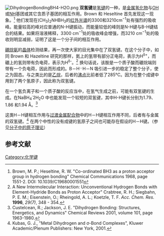[[File:DihydrogenBondingBH4-H2O.png|thumb]]
'''双氢键'''是[[氢键|氢键]]的一种，是[[金属|金属]][[氢化物|氢化物]]与[[羟基|OH]]或[[氨基|NH]]基团或其它含质子基团的相互作用。Brown 和 Heseltine 首先发现这一现象。<ref>Brown, M. P.; Heseltine, R. W. "Co-ordinated BH3 as a proton acceptor group in hydrogen bonding" Chemical Communications 1968, page 1551-2. DOI: 10.1039/C19680001551</ref> 他们发现在(CH<sub>3</sub>)<sub>2</sub>NHBH<sub>3</sub>的[[红外光谱|红外光谱]]的3300和3210cm<sup>−1</sup>处有强烈的吸收峰。能量较高的峰对应普通的N-H键振动，而能量较低的峰则是N-H键与B-H键结合的结果。如果将溶液稀释，3300 cm<sup>−1</sup>处的吸收峰会增强，而3210 cm<sup>−1</sup>处的吸收则明显减弱，证明了这是一个分子间的相互作用。

[[硼烷氨|硼烷氨]]的[[晶体|晶体]]检测结果，再一次使大家的目光集中在了双氢键。在这个分子中，如同 Brown 和 Hazeltine 研究的那样，氮上的氢带有部分正电荷，表示为H<sup>δ+</sup>，而硼上的氢则带有负电荷，表示为H<sup>δ-</sup>。<ref>A New Intermolecular Interaction: Unconventional Hydrogen Bonds with Element-Hydride Bonds as Proton Acceptor" Crabtree, R. H.; Siegbahn, P. E. M.; Eisenstein, O.; Rheingold, A. L.; Koetzle, T. F. ''Acc. Chem. Res.'' '''1996''', ''29(7)'', 348 - 354.</ref> 换句话说，该胺是一个质子酸而硼烷端则带有一个负电荷，因此而形成的。B－H<sup>...</sup>H－N 吸引进一步的稳定了整个分子，使之为固态。与之类比的是[[乙烷|乙烷]]，后者的[[沸点|沸点]]比前者低了285℃。因为在整个成键中用到了两个氢原子，因此称为双氢键。

在一个氢负离子和一个质子酸的反应当中，在氢气生成之前，可能有双氢键的生成。在NaBH<sub>4</sub><sup>·</sup>2H<sub>2</sub>O 中也能发现一个较短的双氢键，其中H-H键长分别为1.79、1.86 和1.94 Å。<ref name=ChemRev>Custelcean, R.; Jackson, J. E. "Dihydrogen Bonding: Structures, Energetics, and Dynamics" Chemical Reviews 2001, volume 101, page 1963-1980.</ref>

这类H－H键相互作用与[[过渡金属|过渡金属]][[配合物|配合物]]中的H－H键相互作用不同，后者有与金属的双氢键。<ref>Kubas, G. J., "Metal Dihydrogen and σ-Bond Complexes", Kluwer Academic/Plenum Publishers: New York, 2001.</ref> 在两个中性的没有成键的氢原子之间也可能存在假设的H－H键。（参见[[分子中的原子理论|分子中的原子理论]]）

==参考文献==
{{Reflist}}

{{化学键}}

{{化学小作品}}

[[Category:化学键|Category:化学键]]